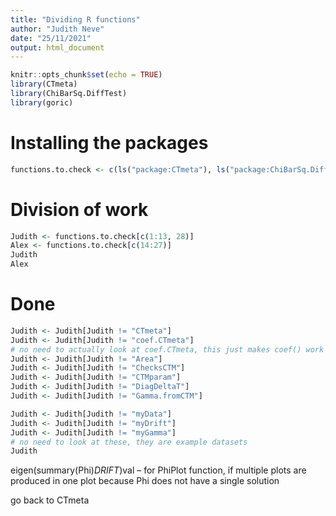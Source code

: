 ```yaml
---
title: "Dividing R functions"
author: "Judith Neve"
date: "25/11/2021"
output: html_document
---
```


```r
knitr::opts_chunk$set(echo = TRUE)
library(CTmeta)
library(ChiBarSq.DiffTest)
library(goric)
```

# Installing the packages

```r
functions.to.check <- c(ls("package:CTmeta"), ls("package:ChiBarSq.DiffTest"), "restriktor::goric")
```

# Division of work

```r
Judith <- functions.to.check[c(1:13, 28)]
Alex <- functions.to.check[c(14:27)]
Judith
Alex
```

# Done

```r
Judith <- Judith[Judith != "CTmeta"]
Judith <- Judith[Judith != "coef.CTmeta"]
# no need to actually look at coef.CTmeta, this just makes coef() work
Judith <- Judith[Judith != "Area"]
Judith <- Judith[Judith != "ChecksCTM"]
Judith <- Judith[Judith != "CTMparam"]
Judith <- Judith[Judith != "DiagDeltaT"]
Judith <- Judith[Judith != "Gamma.fromCTM"]

Judith <- Judith[Judith != "myData"]
Judith <- Judith[Judith != "myDrift"]
Judith <- Judith[Judith != "myGamma"]
# no need to look at these, they are example datasets
Judith
```

eigen(summary(Phi)$DRIFT)$val -- for PhiPlot function, if multiple plots are produced in one plot because Phi does not have a single solution

go back to CTmeta

